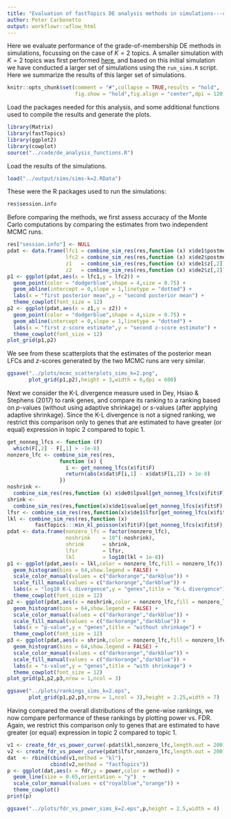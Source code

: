 ```yaml
---
title: "Evaluation of fastTopics DE analysis methods in simulations---case of 2 topics"
author: Peter Carbonetto
output: workflowr::wflow_html
---
```


Here we evaluate performance of the grade-of-membership DE methods in
simulations, focussing on the case of $K = 2$ topics. A smaller
simulation with $K = 2$ topics was first performed
[here](de_analysis_detailed_look.html), and based on this initial
simulation we have conducted a larger set of simulations using the
`run_sims.R` script. Here we summarize the results of this larger set
of simulations.

```r
knitr::opts_chunk$set(comment = "#",collapse = TRUE,results = "hold",
                      fig.show = "hold",fig.align = "center",dpi = 120)
```

Load the packages needed for this analysis, and some additional
functions used to compile the results and generate the plots.

```r
library(Matrix)
library(fastTopics)
library(ggplot2)
library(cowplot)
source("../code/de_analysis_functions.R")
```

Load the results of the simulations.

```r
load("../output/sims/sims-k=2.RData")
```

These were the R packages used to run the simulations:

```r
res$session.info
```

Before comparing the methods, we first assess accuracy of the Monte
Carlo computations by comparing the estimates from two independent
MCMC runs.

```r
res["session.info"] <- NULL
pdat <- data.frame(lfc1 = combine_sim_res(res,function (x) x$de1$postmean[,2]),
                   lfc2 = combine_sim_res(res,function (x) x$de2$postmean[,2]),
                   z1   = combine_sim_res(res,function (x) x$de1$z[,2]),
		           z2   = combine_sim_res(res,function (x) x$de2$z[,2]))
p1 <- ggplot(pdat,aes(x = lfc1,y = lfc2)) +
  geom_point(color = "dodgerblue",shape = 4,size = 0.75) +
  geom_abline(intercept = 0,slope = 1,linetype = "dotted") +
  labs(x = "first posterior mean",y = "second posterior mean") +
  theme_cowplot(font_size = 12)
p2 <- ggplot(pdat,aes(x = z1,y = z2)) +
  geom_point(color = "dodgerblue",shape = 4,size = 0.75) +
  geom_abline(intercept = 0,slope = 1,linetype = "dotted") +
  labs(x = "first z-score estimate",y = "second z-score estimate") +
  theme_cowplot(font_size = 12)
plot_grid(p1,p2)
```

We see from these scatterplots that the estimates of the posterior
mean LFCs and *z*-scores generated by the two MCMC runs are very
similar.

```r
ggsave("../plots/mcmc_scatterplots_sims_k=2.png",
       plot_grid(p1,p2),height = 3,width = 6,dpi = 600)
```

Next we consider the K-L divergence measure used in Dey, Hsiao &
Stephens (2017) to rank genes, and compare its ranking to a ranking
based on *p*-values (without using adaptive shrinkage) or *s*-values
(after applying adaptive shrinkage). Since the K-L divergence is not a
signed ranking, we restrict this comparison only to genes that are
estimated to have greater (or equal) expression in topic 2 compared to
topic 1.

```r
get_nonneg_lfcs <- function (F)
  which(F[,2] - F[,1] > -1e-8)
nonzero_lfc <- combine_sim_res(res,
                 function (x) {
                   i <- get_nonneg_lfcs(x$fit$F)
                   return(abs(x$dat$F[i,1] - x$dat$F[i,2]) > 1e-8)
                 })
noshrink <-
  combine_sim_res(res,function (x) x$de0$lpval[get_nonneg_lfcs(x$fit$F),2])
shrink <-
  combine_sim_res(res,function(x)x$de1$svalue[get_nonneg_lfcs(x$fit$F),2])
lfsr <- combine_sim_res(res,function(x)x$de1$lfsr[get_nonneg_lfcs(x$fit$F),2])
lkl <- combine_sim_res(res,function (x)
         fastTopics:::min_kl_poisson(x$fit$F)[get_nonneg_lfcs(x$fit$F),2])
pdat <- data.frame(nonzero_lfc = factor(nonzero_lfc),
                   noshrink    = 10^(-noshrink),
                   shrink      = shrink,
                   lfsr        = lfsr,
                   lkl         = log10(lkl + 1e-8))
p1 <- ggplot(pdat,aes(x = lkl,color = nonzero_lfc,fill = nonzero_lfc)) +
  geom_histogram(bins = 64,show.legend = FALSE) +
  scale_color_manual(values = c("darkorange","darkblue")) +
  scale_fill_manual(values = c("darkorange","darkblue")) +
  labs(x = "log10 K-L divergence",y = "genes",title = "K-L divergence") +
  theme_cowplot(font_size = 12)
p2 <- ggplot(pdat,aes(x = noshrink,color = nonzero_lfc,fill = nonzero_lfc)) +
  geom_histogram(bins = 64,show.legend = FALSE) +
  scale_color_manual(values = c("darkorange","darkblue")) +
  scale_fill_manual(values = c("darkorange","darkblue")) +
  labs(x = "p-value",y = "genes",title = "without shrinkage") +
  theme_cowplot(font_size = 12)
p3 <- ggplot(pdat,aes(x = shrink,color = nonzero_lfc,fill = nonzero_lfc)) +
  geom_histogram(bins = 64,show.legend = FALSE) +
  scale_color_manual(values = c("darkorange","darkblue")) +
  scale_fill_manual(values = c("darkorange","darkblue")) +
  labs(x = "s-value",y = "genes",title = "with shrinkage") +
  theme_cowplot(font_size = 12)
plot_grid(p1,p2,p3,nrow = 1,ncol = 3)
```

```r
ggsave("../plots/rankings_sims_k=2.eps",
       plot_grid(p1,p2,p3,nrow = 1,ncol = 3),height = 2.25,width = 7)
```

Having compared the overall distributions of the gene-wise rankings,
we now compare performance of these rankings by plotting power
vs. FDR. Again, we restrict this comparison only to genes that are
estimated to have greater (or equal) expression in topic 2 compared to
topic 1.

```r
v1 <- create_fdr_vs_power_curve(-pdat$lkl,nonzero_lfc,length.out = 200)
v2 <- create_fdr_vs_power_curve(pdat$lfsr,nonzero_lfc,length.out = 200)
dat  <- rbind(cbind(v1,method = "kl"),
              cbind(v2,method = "fastTopics"))
p <- ggplot(dat,aes(x = fdr,y = power,color = method)) +
  geom_line(size = 0.65,orientation = "y")  +
  scale_color_manual(values = c("royalblue","orange")) +
  theme_cowplot()
print(p)
```

```r
ggsave("../plots/fdr_vs_power_sims_k=2.eps",p,height = 2.5,width = 4)
```
